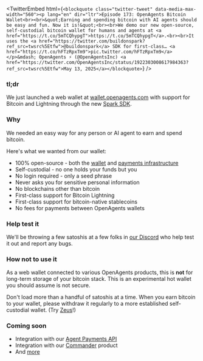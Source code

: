 <TwitterEmbed html={`<blockquote class="twitter-tweet" data-media-max-width="560"><p lang="en" dir="ltr">Episode 173: OpenAgents Bitcoin Wallet<br><br>&quot;Earning and spending bitcoin with AI agents should be easy and fun. Now it is!&quot;<br><br>We demo our new open-source, self-custodial bitcoin wallet for humans and agents at <a href="https://t.co/5mTCQhypgT">https://t.co/5mTCQhypgT</a>.<br><br>It uses the <a href="https://twitter.com/buildonspark?ref_src=twsrc%5Etfw">@buildonspark</a> SDK for first-class… <a href="https://t.co/hFTzRpxTm9">pic.twitter.com/hFTzRpxTm9</a></p>&mdash; OpenAgents ⚡ (@OpenAgentsInc) <a href="https://twitter.com/OpenAgentsInc/status/1922303008617984363?ref_src=twsrc%5Etfw">May 13, 2025</a></blockquote>`} />

### tl;dr

We just launched a web wallet at [wallet.openagents.com](https://wallet.openagents.com) with support for Bitcoin and Lightning through the new [Spark SDK](https://spark.money).

### Why

We needed an easy way for any person or AI agent to earn and spend bitcoin.

Here's what we wanted from our wallet:

- 100% open-source - both the [wallet](https://github.com/OpenAgentsInc/openagents/tree/main/apps/wallet) and [payments infrastructure](https://github.com/buildonspark/spark)
- Self-custodial - no one holds your funds but you
- No login required - only a seed phrase
- Never asks you for sensitive personal information
- No blockchains other than bitcoin
- First-class support for Bitcoin Lightning
- First-class support for bitcoin-native stablecoins
- No fees for payments between OpenAgents wallets

### Help test it

We'll be throwing a few satoshis at a few folks in [our Discord](https://openagents.test/blog/discord) who help test it out and report any bugs.

### How not to use it

As a web wallet connected to various OpenAgents products, this is **not** for long-term storage of your bitcoin stack. This is an experimental hot wallet you should assume is not secure.

Don't load more than a handful of satoshis at a time. When you earn bitcoin to your wallet, please withdraw it regularly to a more established self-custodial wallet. (Try [Zeus](https://zeusln.com/)!)

### Coming soon

- Integration with our [Agent Payments API](/blog/agent-payments-api)
- Integration with our [Commander](https://x.com/OpenAgentsInc/status/1919797578452869267) product
- And [more](https://x.com/OpenAgentsInc/status/1919428581358227525)